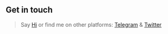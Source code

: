 ## Get in touch

> Say [Hi](mailto:admin@dcc.cat) or find me on other platforms: [Telegram](https://t.me/AS4760) & [Twitter](https://twitter.com/cloudatcost)
